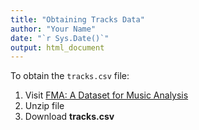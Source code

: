 ```yaml
---
title: "Obtaining Tracks Data"
author: "Your Name"
date: "`r Sys.Date()`"
output: html_document
---
```



To obtain the `tracks.csv` file: 

1. Visit [FMA: A Dataset for Music Analysis](https://archive.ics.uci.edu/dataset/386/fma+a+dataset+for+music+analysis)
2. Unzip file
3. Download **tracks.csv**
